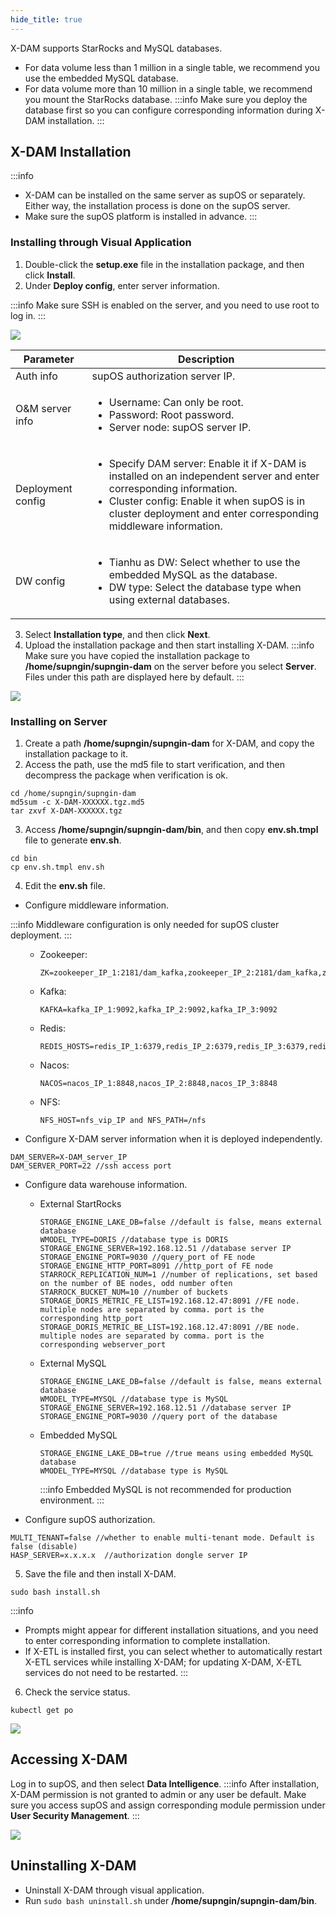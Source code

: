 ```yaml
---
hide_title: true
---
```


X-DAM supports StarRocks and MySQL databases.
- For data volume less than 1 million in a single table, we recommend you use the embedded MySQL database.
- For data volume more than 10 million in a single table, we recommend you mount the StarRocks database.
:::info
Make sure you deploy the database first so you can configure corresponding information during X-DAM installation.
:::

## X-DAM Installation
:::info
- X-DAM can be installed on the same server as supOS or separately. Either way, the installation process is done on the supOS server.
- Make sure the supOS platform is installed in advance.
:::

### Installing through Visual Application
1. Double-click the **setup.exe** file in the installation package, and then click **Install**.
2. Under **Deploy config**, enter server information.

:::info
Make sure SSH is enabled on the server, and you need to use root to log in.
:::

![](https://wordpressfreezonex.oss-accelerate.aliyuncs.com/supDAM/2.png)

<table>
  <thead>
    <tr>
      <th>Parameter</th>
      <th>Description</th>
    </tr>
  </thead>
  <tbody>
    <tr>
      <td>Auth info</td>
      <td>supOS authorization server IP.</td>
    </tr>
    <tr>
      <td>O&M server info</td>
      <td>

- Username: Can only be root.
- Password: Root password.
- Server node: supOS server IP.

</td>
    </tr>
    <tr>
      <td>Deployment config</td>
      <td>

- Specify DAM server: Enable it if X-DAM is installed on an independent server and enter corresponding information.
- Cluster config: Enable it when supOS is in cluster deployment and enter corresponding middleware information.

</td>
    </tr>
    <tr>
      <td>DW config</td>
      <td>

- Tianhu as DW: Select whether to use the embedded MySQL as the database.
- DW type: Select the database type when using external databases.

</td>
    </tr>
  </tbody>
</table>

3. Select **Installation type**, and then click **Next**.
4. Upload the installation package and then start installing X-DAM.
:::info
Make sure you have copied the installation package to **/home/supngin/supngin-dam** on the server before you select **Server**. Files under this path are displayed here by default.
:::

![](https://wordpressfreezonex.oss-accelerate.aliyuncs.com/supDAM/3.png)




### Installing on Server
1. Create a path **/home/supngin/supngin-dam** for X-DAM, and copy the installation package to it.
2. Access the path, use the md5 file to start verification, and then decompress the package when verification is ok.
```
cd /home/supngin/supngin-dam
md5sum -c X-DAM-XXXXXX.tgz.md5
tar zxvf X-DAM-XXXXXX.tgz
```
3. Access **/home/supngin/supngin-dam/bin**, and then copy **env.sh.tmpl** file to generate **env.sh**.
```
cd bin
cp env.sh.tmpl env.sh
```
4. Edit the **env.sh** file.
- Configure middleware information.

:::info
Middleware configuration is only needed for supOS cluster deployment.
:::

<ul>
<ul>
<li>Zookeeper:

```
ZK=zookeeper_IP_1:2181/dam_kafka,zookeeper_IP_2:2181/dam_kafka,zookeeper_IP_3:2181/dam_kafka
```

</li>
<li>Kafka:

```
KAFKA=kafka_IP_1:9092,kafka_IP_2:9092,kafka_IP_3:9092
```

</li>
<li>Redis:

```
REDIS_HOSTS=redis_IP_1:6379,redis_IP_2:6379,redis_IP_3:6379,redis_IP_4:6379,redis_IP_5:6379,redis_IP_6:6379
```

</li>
<li>Nacos:

```
NACOS=nacos_IP_1:8848,nacos_IP_2:8848,nacos_IP_3:8848
```

</li>
<li>NFS:

```
NFS_HOST=nfs_vip_IP and NFS_PATH=/nfs
```

</li>
</ul>
</ul>

- Configure X-DAM server information when it is deployed independently.
```
DAM_SERVER=X-DAM_server_IP
DAM_SERVER_PORT=22 //ssh access port
```

- Configure data warehouse information.

<ul>
<ul>
<li>External StartRocks

```
STORAGE_ENGINE_LAKE_DB=false //default is false, means external database
WMODEL_TYPE=DORIS //database type is DORIS
STORAGE_ENGINE_SERVER=192.168.12.51 //database server IP
STORAGE_ENGINE_PORT=9030 //query_port of FE node
STORAGE_ENGINE_HTTP_PORT=8091 //http_port of FE node
STARROCK_REPLICATION_NUM=1 //number of replications, set based on the number of BE nodes, odd number often
STARROCK_BUCKET_NUM=10 //number of buckets
STORAGE_DORIS_METRIC_FE_LIST=192.168.12.47:8091 //FE node. multiple nodes are separated by comma. port is the corresponding http_port
STORAGE_DORIS_METRIC_BE_LIST=192.168.12.47:8091 //BE node. multiple nodes are separated by comma. port is the corresponding webserver_port
```
</li>
<li>External MySQL

```
STORAGE_ENGINE_LAKE_DB=false //default is false, means external database
WMODEL_TYPE=MYSQL //database type is MySQL
STORAGE_ENGINE_SERVER=192.168.12.51 //database server IP
STORAGE_ENGINE_PORT=9030 //query port of the database
```
</li>
<li>Embedded MySQL

```
STORAGE_ENGINE_LAKE_DB=true //true means using embedded MySQL database
WMODEL_TYPE=MYSQL //database type is MySQL
```

:::info
Embedded MySQL is not recommended for production environment.
:::

</li>
</ul>
</ul>

- Configure supOS authorization.
```
MULTI_TENANT=false //whether to enable multi-tenant mode. Default is false (disable)
HASP_SERVER=x.x.x.x  //authorization dongle server IP 
```

5. Save the file and then install X-DAM.
```
sudo bash install.sh
```

:::info
- Prompts might appear for different installation situations, and you need to enter corresponding information to complete installation.
- If X-ETL is installed first, you can select whether to automatically restart X-ETL services while installing X-DAM; for updating X-DAM, X-ETL services do not need to be restarted.
:::

6. Check the service status.
```
kubectl get po
```

![](https://wordpressfreezonex.oss-accelerate.aliyuncs.com/supDAM/1.png)


## Accessing X-DAM
Log in to supOS, and then select **Data Intelligence**.
:::info
After installation, X-DAM permission is not granted to admin or any user be default. Make sure you access supOS and assign corresponding module permission under **User Security Management**.
:::

![](https://wordpressfreezonex.oss-accelerate.aliyuncs.com/supDAM/4.png)


## Uninstalling X-DAM
- Uninstall X-DAM through visual application.
- Run `sudo bash uninstall.sh` under **/home/supngin/supngin-dam/bin**.